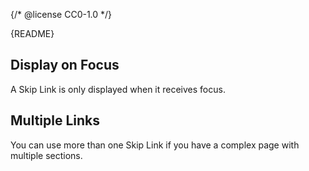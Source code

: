 {/* @license CC0-1.0 */}


<Meta of={SkipLinkStories} />

<Markdown>{README}</Markdown>

<Primary />

<Controls />

## Display on Focus

A Skip Link is only displayed when it receives focus.

<Canvas of={SkipLinkStories.OnFocus} />

## Multiple Links

You can use more than one Skip Link if you have a complex page with multiple sections.

<Canvas of={SkipLinkStories.MultipleLinks} />
